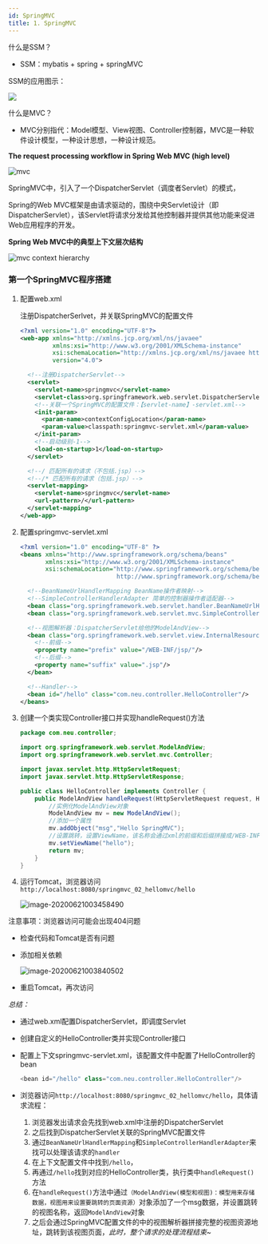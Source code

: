 ```yaml
---
id: SpringMVC
title: 1. SpringMVC
---
```


什么是SSM？

- SSM：mybatis + spring + springMVC

SSM的应用图示：

![](https://images.shiguangping.com/imgs/20200620211359.png)

什么是MVC？

- MVC分别指代：Model模型、View视图、Controller控制器，MVC是一种软件设计模型，一种设计思想，一种设计规范。



**The request processing workflow in Spring Web MVC (high level)**

![mvc](https://images.shiguangping.com/imgs/20200620221141.png)

SpringMVC中，引入了一个DispatcherServlet（调度者Servlet）的模式，

Spring的Web MVC框架是由请求驱动的，围绕中央Servlet设计（即DispatcherServlet），该Servlet将请求分发给其他控制器并提供其他功能来促进Web应用程序的开发。



**Spring Web MVC中的典型上下文层次结构**

![mvc context hierarchy](https://images.shiguangping.com/imgs/20200621004728.png)



### 第一个SpringMVC程序搭建

1. 配置web.xml

   注册DispatcherSerlvet，并关联SpringMVC的配置文件

   ```xml
   <?xml version="1.0" encoding="UTF-8"?>
   <web-app xmlns="http://xmlns.jcp.org/xml/ns/javaee"
            xmlns:xsi="http://www.w3.org/2001/XMLSchema-instance"
            xsi:schemaLocation="http://xmlns.jcp.org/xml/ns/javaee http://xmlns.jcp.org/xml/ns/javaee/web-app_4_0.xsd"
            version="4.0">
   
     <!--注册DispatcherServlet-->
     <servlet>
       <servlet-name>springmvc</servlet-name>
       <servlet-class>org.springframework.web.servlet.DispatcherServlet</servlet-class>
       <!--关联一个SpringMVC的配置文件：【servlet-name】-servlet.xml-->
       <init-param>
         <param-name>contextConfigLocation</param-name>
         <param-value>classpath:springmvc-servlet.xml</param-value>
       </init-param>
       <!--启动级别-1-->
       <load-on-startup>1</load-on-startup>
     </servlet>
   
     <!--/ 匹配所有的请求（不包括.jsp）-->
     <!--/* 匹配所有的请求（包括.jsp）-->
     <servlet-mapping>
       <servlet-name>springmvc</servlet-name>
       <url-pattern>/</url-pattern>
     </servlet-mapping>
   </web-app>
   ```

2. 配置springmvc-servlet.xml

   ```xml
   <?xml version="1.0" encoding="UTF-8" ?>
   <beans xmlns="http://www.springframework.org/schema/beans"
          xmlns:xsi="http://www.w3.org/2001/XMLSchema-instance"
          xsi:schemaLocation="http://www.springframework.org/schema/beans
                              http://www.springframework.org/schema/beans/spring-beans.xsd">
   
     <!--BeanNameUrlHandlerMapping BeanName操作者映射-->
     <!--SimpleControllerHandlerAdapter 简单的控制器操作者适配器-->
     <bean class="org.springframework.web.servlet.handler.BeanNameUrlHandlerMapping"/>
     <bean class="org.springframework.web.servlet.mvc.SimpleControllerHandlerAdapter"/>
   
     <!--视图解析器：DispatcherServlet给他的ModelAndView-->
     <bean class="org.springframework.web.servlet.view.InternalResourceViewResolver" id="internalResourceViewResolver">
       <!--前缀-->
       <property name="prefix" value="/WEB-INF/jsp/"/>
       <!--后缀-->
       <property name="suffix" value=".jsp"/>
     </bean>
   
     <!--Handler-->
     <bean id="/hello" class="com.neu.controller.HelloController"/>
   </beans>
   ```

3. 创建一个类实现Controller接口并实现handleRequest()方法

   ```java
   package com.neu.controller;
   
   import org.springframework.web.servlet.ModelAndView;
   import org.springframework.web.servlet.mvc.Controller;
   
   import javax.servlet.http.HttpServletRequest;
   import javax.servlet.http.HttpServletResponse;
   
   public class HelloController implements Controller {
       public ModelAndView handleRequest(HttpServletRequest request, HttpServletResponse response) throws Exception {
           //实例化ModelAndView对象
           ModelAndView mv = new ModelAndView();
           //添加一个属性
           mv.addObject("msg","Hello SpringMVC");
           //设置跳转，设置ViewName，该名称会通过xml的前缀和后缀拼接成/WEB-INF/jsp/hello.jsp
           mv.setViewName("hello");
           return mv;
       }
   }
   ```

4. 运行Tomcat，浏览器访问`http://localhost:8080/springmvc_02_hellomvc/hello`

   ![image-20200621003458490](https://images.shiguangping.com/imgs/20200621003458.png)

注意事项：浏览器访问可能会出现404问题

- 检查代码和Tomcat是否有问题

- 添加相关依赖

  ![image-20200621003840502](https://images.shiguangping.com/imgs/20200621003840.png)

- 重启Tomcat，再次访问



*总结：*

- 通过web.xml配置DispatcherServlet，即调度Servlet

- 创建自定义的HelloController类并实现Controller接口

- 配置上下文springmvc-servlet.xml，该配置文件中配置了HelloController的bean

  ```java
  <bean id="/hello" class="com.neu.controller.HelloController"/>
  ```

- 浏览器访问`http://localhost:8080/springmvc_02_hellomvc/hello`，具体请求流程：

  1. 浏览器发出请求会先找到web.xml中注册的DispatcherServlet
  2. 之后找到DispatcherServlet关联的SpringMVC配置文件
  3. 通过`BeanNameUrlHandlerMapping`和`SimpleControllerHandlerAdapter`来找可以处理该请求的`handler`
  4. 在上下文配置文件中找到`/hello`，
  5. 再通过`/hello`找到对应的HelloController类，执行类中`handleRequest()`方法
  6. 在`handleRequest()`方法中通过`（ModelAndView(模型和视图)：模型用来存储数据，视图用来设置要跳转的页面资源）`对象添加了一个msg数据，并设置跳转的视图名称，返回`ModelAndView`对象
  7. 之后会通过SpringMVC配置文件的中的视图解析器拼接完整的视图资源地址，跳转到该视图页面，*此时，整个请求的处理流程结束~*

